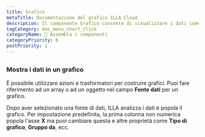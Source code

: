 ```yaml
---
title: Grafico
metaTitle: Documentazione del grafico ILLA Cloud
description: Il componente Grafico consente di visualizzare i dati come grafici e grafici. È costruito utilizzando Chart.js.
tagCategory: doc_menu_chart_click
categoryName: 🧬 Assembla i componenti
categoryPriority: 6
postPriority: 1
---
```


## <Heading hidden>Grafico</Heading>

### Mostra i dati in un grafico

È possibile utilizzare azioni e trasformatori per costruire grafici. Puoi fare riferimento ad un array o ad un oggetto nel campo **Fonte dati** per un grafico. 

Dopo aver selezionato una fonte di dati, ILLA analizza i dati e popola il grafico. Per impostazione predefinita, la prima colonna non numerica popola l'asse **X** ma puoi cambiare questa e altre proprietà come **Tipo di grafico**, **Gruppo da**, ecc.

<img src='https://cdn.illacloud.com/official-website/img/docs/assemble/chart1.png' alt="" />

<img src='https://cdn.illacloud.com/official-website/img/docs/assemble/chart2.png' alt="" />
